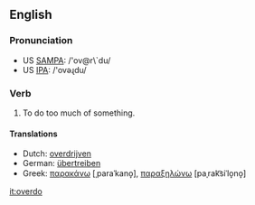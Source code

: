 ==English==
===Pronunciation===
*US [[w:SAMPA|SAMPA]]: /'ov@r\`du/
*US [[w:IPA|IPA]]: /'ovəɻdu/

===Verb===
{{irregverb|'''to overdo'''|'''[[overdoes]]'''|'''[[overdid]]'''|'''[[overdone]]'''|'''[[overdoing]]'''}}

#To do too much of something.

====Translations====
{{top}}
*Dutch: [[overdrijven]]
*German: [[übertreiben]]
*Greek: [[παρακάνω]] [ˌparaˈkano̞], [[παραξηλώνω]] [paˌrak͡siˈlo̞no̞]
{{mid}}
{{bottom}}

[[it:overdo]]
